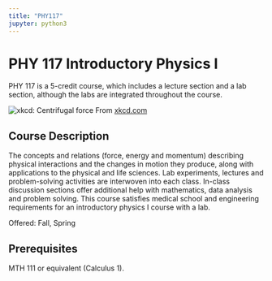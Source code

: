 ```yaml
---
title: "PHY117"
jupyter: python3
---
```


# PHY 117 Introductory Physics I

PHY 117 is a 5-credit course, which includes a lecture section and a lab section, although the labs are integrated throughout the course.

![xkcd: Centrifugal force](https://imgs.xkcd.com/comics/centrifugal_force.png) From [xkcd.com](https://xkcd.com/123/)

## Course Description 

The concepts and relations (force, energy and momentum) describing physical interactions and the changes in motion they produce, along with applications to the physical and life sciences. Lab experiments, lectures and problem-solving activities are interwoven into each class. In-class discussion sections offer additional help with mathematics, data analysis and problem solving. This course satisfies medical school and engineering requirements for an introductory physics I course with a lab.

Offered: Fall, Spring

## Prerequisites 
MTH 111 or equivalent (Calculus 1).
